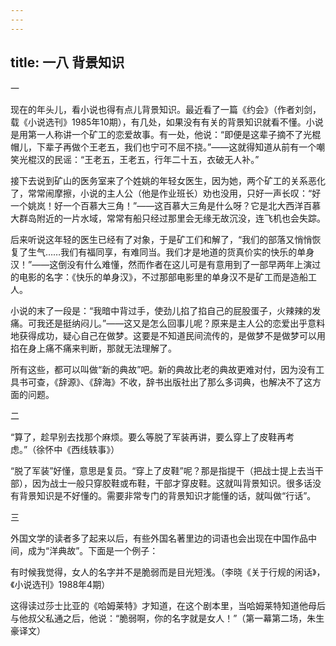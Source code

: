 ```yaml
---
---
---
```

title: 一八 背景知识
---







一


现在的年头儿，看小说也得有点儿背景知识。最近看了一篇《约会》（作者刘剑，载《小说选刊》1985年10期），有几处，如果没有有关的背景知识就看不懂。小说是用第一人称讲一个矿工的恋爱故事。有一处，他说：“即便是这辈子摘不了光棍帽儿，下辈子再做个王老五，我们也宁可不屈不挠。”——这就得知道从前有一个嘲笑光棍汉的民谣：“王老五，王老五，行年二十五，衣破无人补。”

接下去说到矿山的医务室来了个姓姚的年轻女医生，因为她，两个矿工的关系恶化了，常常闹摩擦，小说的主人公（他是作业班长）劝也没用，只好一声长叹：“好一个姚岚！好一个百慕大三角！”——这百慕大三角是什么呀？它是北大西洋百慕大群岛附近的一片水域，常常有船只经过那里会无缘无故沉没，连飞机也会失踪。

后来听说这年轻的医生已经有了对象，于是矿工们和解了，“我们的部落又悄悄恢复了生气……我们有福同享，有难同当。我们才是地道的货真价实的快乐的单身汉！”——这倒没有什么难懂，然而作者在这儿可是有意用到了一部早两年上演过的电影的名字：《快乐的单身汉》，不过那部电影里的单身汉不是矿工而是造船工人。

小说的末了一段是：“我暗中背过手，使劲儿掐了掐自己的屁股蛋子，火辣辣的发痛。可我还是挺纳闷儿。”——这又是怎么回事儿呢？原来是主人公的恋爱出乎意料地获得成功，疑心自己在做梦。这要是不知道民间流传的，是做梦不是做梦可以用掐在身上痛不痛来判断，那就无法理解了。

所有这些，都可以叫做“新的典故”吧。新的典故比老的典故更难对付，因为没有工具书可查，《辞源》、《辞海》不收，辞书出版社出了那么多词典，也解决不了这方面的问题。





二


“算了，趁早别去找那个麻烦。要么等脱了军装再讲，要么穿上了皮鞋再考虑。”（徐怀中《西线轶事》）

“脱了军装”好懂，意思是复员。“穿上了皮鞋”呢？那是指提干（把战士提上去当干部），因为战士一般只穿胶鞋或布鞋，干部才穿皮鞋。这就叫背景知识。很多话没有背景知识是不好懂的。需要非常专门的背景知识才能懂的话，就叫做“行话”。





三


外国文学的读者多了起来以后，有些外国名著里边的词语也会出现在中国作品中间，成为“洋典故”。下面是一个例子：

有时候我觉得，女人的名字并不是脆弱而是目光短浅。（李晓《关于行规的闲话》，《小说选刊》1988年4期）

这得读过莎士比亚的《哈姆莱特》才知道，在这个剧本里，当哈姆莱特知道他母后与他叔父私通之后，他说：“脆弱啊，你的名字就是女人！”（第一幕第二场，朱生豪译文）